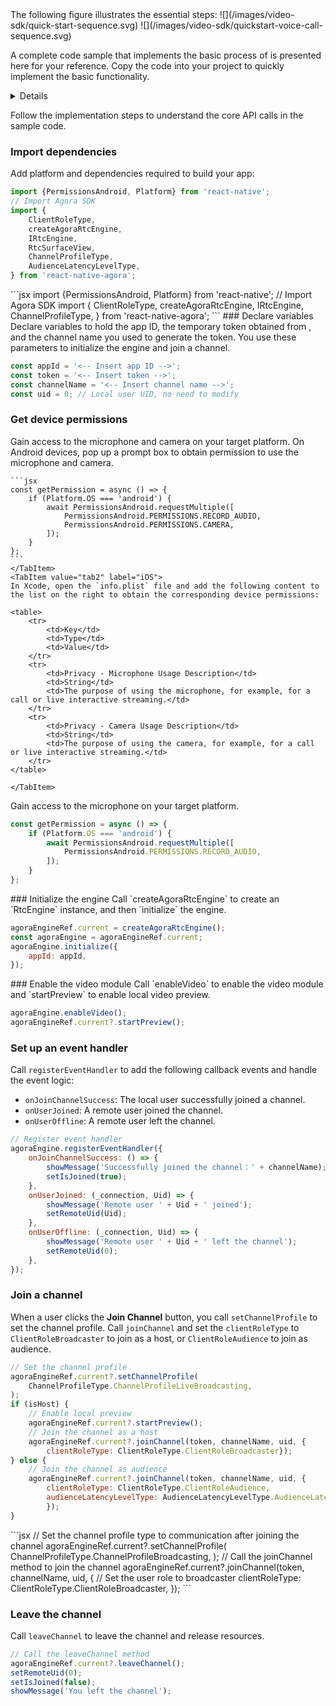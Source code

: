 
<PlatformWrapper platform="react-native">
The following figure illustrates the essential steps:
<ProductWrapper notAllowed="voice-calling">
![](/images/video-sdk/quick-start-sequence.svg)
</ProductWrapper>
<ProductWrapper product="voice-calling">
![](/images/video-sdk/quickstart-voice-call-sequence.svg)
</ProductWrapper>

A complete code sample that implements the basic process of <Vpd k="NAME" /> is presented here for your reference. Copy the code into your project to quickly implement the basic functionality.

<details> 
<ProductWrapper notAllowed="voice-calling">
<summary>Complete sample code for real-time audio and video interaction</summary>

<CodeBlock language="jsx" showLineNumbers>
{`// Import React Hooks
// Import user interface elements
    SafeAreaView,
    ScrollView,
    StyleSheet,
    Text,
    View,
} from 'react-native';
// Import components for obtaining Android device permissions
// Import Agora SDK
    ClientRoleType,
    createAgoraRtcEngine,
    IRtcEngine,
    ChannelProfileType,
} from 'react-native-agora';

// Define basic information
const appId = '<-- Insert App ID -->';
const token = '<-- Insert Token -->';
const channelName = '<-- Insert Channel Name -->';
const uid = 0; // Local user UID, no need to modify

const App = () => {
    const agoraEngineRef = useRef<IRtcEngine>(); // IRtcEngine instance
    const [isJoined, setIsJoined] = useState(false); // Whether the local user has joined the channel
    const [remoteUid, setRemoteUid] = useState(0); // Remote user UID
    const [message, setMessage] = useState(''); // User prompt message

    // Initialize the engine when starting the App
    useEffect(() => {
        setupVideoSDKEngine();
    });
    const setupVideoSDKEngine = async () => {
        try {
            // Create RtcEngine after checking and obtaining device permissions
            if (Platform.OS === 'android') {
                await getPermission();
            }
            agoraEngineRef.current = createAgoraRtcEngine();
            const agoraEngine = agoraEngineRef.current;

            // Register event callbacks
            agoraEngine.registerEventHandler({
                onJoinChannelSuccess: () => {
                    showMessage('Successfully joined the channel: ' + channelName);
                    setIsJoined(true);
                },
                onUserJoined: (_connection, Uid) => {
                    showMessage('Remote user ' + Uid + ' has joined');
                    setRemoteUid(Uid);
                },
                onUserOffline: (_connection, Uid) => {
                    showMessage('Remote user ' + Uid + ' has left the channel');
                    setRemoteUid(0);
                },
            });
            // Initialize the engine
            agoraEngine.initialize({
                appId: appId,
            });
        } catch (e) {
            console.log(e);
        }
    };

    // Define the join method called after clicking the join channel button
    const join = async () => {
        if (isJoined) {
            return;
        }
        try {
            // Set the channel profile type to live broadcasting after joining the channel
            agoraEngineRef.current?.setChannelProfile(
                ChannelProfileType.ChannelProfileBroadcasting,
            );
            // Call the joinChannel method to join the channel
            agoraEngineRef.current?.joinChannel(token, channelName, uid, {
                // Set the user role to broadcaster
                clientRoleType: ClientRoleType.ClientRoleBroadcaster,
            });
        } catch (e) {
            console.log(e);
        }
    };
    // Define the leave method called after clicking the leave channel button
    const leave = () => {
        try {
            // Call the leaveChannel method to leave the channel
            agoraEngineRef.current?.leaveChannel();
            setRemoteUid(0);
            setIsJoined(false);
            showMessage('Left the channel');
        } catch (e) {
            console.log(e);
        }
    };

    // Render the user interface
    return (
        <SafeAreaView style={styles.main}>
            <Text style={styles.head}>Agora Voice Call Quick Start</Text>
            <View style={styles.btnContainer}>
                <Text onPress={join} style={styles.button}>
                    Join Channel
                </Text>
                <Text onPress={leave} style={styles.button}>
                    Leave Channel
                </Text>
            </View>
            <ScrollView
                style={styles.scroll}
                contentContainerStyle={styles.scrollContainer}>
                {isJoined ? (
                    <Text>Local user UID: {uid}</Text>
                ) : (
                    <Text>Join a channel</Text>
                )}
                {isJoined && remoteUid !== 0 ? (
                    <Text>Remote user UID: {remoteUid}</Text>
                ) : (
                    <Text>Waiting for remote users to join</Text>
                )}
                <Text>{message}</Text>
            </ScrollView>
        </SafeAreaView>
    );

    // Display message
    function showMessage(msg: string) {
        setMessage(msg);
    }
};

// Define user interface styles
const styles = StyleSheet.create({
    button: {
        paddingHorizontal: 25,
        paddingVertical: 4,
        fontWeight: 'bold',
        color: '#ffffff',
        backgroundColor: '#0055cc',
        margin: 5,
    },
    main: { flex: 1, alignItems: 'center' },
    scroll: { flex: 1, backgroundColor: '#ddeeff', width: '100%' },
    scrollContainer: { alignItems: 'center' },
    videoView: { width: '90%', height: 200 },
    btnContainer: { flexDirection: 'row', justifyContent: 'center' },
    head: { fontSize: 20 },
});

const getPermission = async () => {
    if (Platform.OS === 'android') {
        await PermissionsAndroid.requestMultiple([
            PermissionsAndroid.PERMISSIONS.RECORD_AUDIO,
        ]);
    }
};

</CodeBlock>
</ProductWrapper>

<ProductWrapper product="voice-calling">
<summary>Complete sample code for real-time audio interaction</summary>
<CodeBlock language="jsx" showLineNumbers>
{`// Import React Hooks
// Import user interface elements
    SafeAreaView,
    ScrollView,
    StyleSheet,
    Text,
    View,
} from 'react-native';
// Import components for obtaining Android device permissions
// Import Agora SDK
    ClientRoleType,
    createAgoraRtcEngine,
    IRtcEngine,
    ChannelProfileType,
} from 'react-native-agora';

// Define basic information
const appId = '<-- Insert App ID -->';
const token = '<-- Insert Token -->';
const channelName = '<-- Insert Channel Name -->';
const uid = 0; // Local user UID, no need to modify

const App = () => {
    const agoraEngineRef = useRef<IRtcEngine>(); // IRtcEngine instance
    const [isJoined, setIsJoined] = useState(false); // Whether the local user has joined the channel
    const [remoteUid, setRemoteUid] = useState(0); // Remote user UID
    const [message, setMessage] = useState(''); // User prompt message

    // Initialize the engine when starting the App
    useEffect(() => {
        setupVideoSDKEngine();
    });
    const setupVideoSDKEngine = async () => {
        try {
            // Create RtcEngine after checking and obtaining device permissions
            if (Platform.OS === 'android') {
                await getPermission();
            }
            agoraEngineRef.current = createAgoraRtcEngine();
            const agoraEngine = agoraEngineRef.current;

            // Register event callbacks
            agoraEngine.registerEventHandler({
                onJoinChannelSuccess: () => {
                    showMessage('Successfully joined the channel: ' + channelName);
                    setIsJoined(true);
                },
                onUserJoined: (_connection, Uid) => {
                    showMessage('Remote user ' + Uid + ' has joined');
                    setRemoteUid(Uid);
                },
                onUserOffline: (_connection, Uid) => {
                    showMessage('Remote user ' + Uid + ' has left the channel');
                    setRemoteUid(0);
                },
            });
            // Initialize the engine
            agoraEngine.initialize({
                appId: appId,
            });
        } catch (e) {
            console.log(e);
        }
    };

    // Define the join method called after clicking the join channel button
    const join = async () => {
        if (isJoined) {
            return;
        }
        try {
            // Set the channel profile type to live broadcasting after joining the channel
            agoraEngineRef.current?.setChannelProfile(
                ChannelProfileType.ChannelProfileBroadcasting,
            );
            // Call the joinChannel method to join the channel
            agoraEngineRef.current?.joinChannel(token, channelName, uid, {
                // Set the user role to broadcaster
                clientRoleType: ClientRoleType.ClientRoleBroadcaster,
            });
        } catch (e) {
            console.log(e);
        }
    };
    // Define the leave method called after clicking the leave channel button
    const leave = () => {
        try {
            // Call the leaveChannel method to leave the channel
            agoraEngineRef.current?.leaveChannel();
            setRemoteUid(0);
            setIsJoined(false);
            showMessage('Left the channel');
        } catch (e) {
            console.log(e);
        }
    };

    // Render the user interface
    return (
        <SafeAreaView style={styles.main}>
            <Text style={styles.head}>Agora Voice Call Quick Start</Text>
            <View style={styles.btnContainer}>
                <Text onPress={join} style={styles.button}>
                    Join Channel
                </Text>
                <Text onPress={leave} style={styles.button}>
                    Leave Channel
                </Text>
            </View>
            <ScrollView
                style={styles.scroll}
                contentContainerStyle={styles.scrollContainer}>
                {isJoined ? (
                    <Text>Local user UID: {uid}</Text>
                ) : (
                    <Text>Join a channel</Text>
                )}
                {isJoined && remoteUid !== 0 ? (
                    <Text>Remote user UID: {remoteUid}</Text>
                ) : (
                    <Text>Waiting for remote users to join</Text>
                )}
                <Text>{message}</Text>
            </ScrollView>
        </SafeAreaView>
    );

    // Display message
    function showMessage(msg: string) {
        setMessage(msg);
    }
};

// Define user interface styles
const styles = StyleSheet.create({
    button: {
        paddingHorizontal: 25,
        paddingVertical: 4,
        fontWeight: 'bold',
        color: '#ffffff',
        backgroundColor: '#0055cc',
        margin: 5,
    },
    main: { flex: 1, alignItems: 'center' },
    scroll: { flex: 1, backgroundColor: '#ddeeff', width: '100%' },
    scrollContainer: { alignItems: 'center' },
    videoView: { width: '90%', height: 200 },
    btnContainer: { flexDirection: 'row', justifyContent: 'center' },
    head: { fontSize: 20 },
});

const getPermission = async () => {
    if (Platform.OS === 'android') {
        await PermissionsAndroid.requestMultiple([
            PermissionsAndroid.PERMISSIONS.RECORD_AUDIO,
        ]);
    }
};

</CodeBlock>
</ProductWrapper>
</details>

Follow the implementation steps to understand the core API calls in the sample code.

### Import dependencies
Add platform and <Vg k="COMPANY"/> dependencies required to build your app:
<ProductWrapper notAllowed="voice-calling">

```jsx
import {PermissionsAndroid, Platform} from 'react-native';
// Import Agora SDK
import {
    ClientRoleType,
    createAgoraRtcEngine,
    IRtcEngine,
    RtcSurfaceView,
    ChannelProfileType,
    AudienceLatencyLevelType,
} from 'react-native-agora';
```
</ProductWrapper>
<ProductWrapper product="voice-calling">
```jsx
import {PermissionsAndroid, Platform} from 'react-native';
// Import Agora SDK
import {
    ClientRoleType,
    createAgoraRtcEngine,
    IRtcEngine,
    ChannelProfileType,
} from 'react-native-agora';
```
</ProductWrapper>
### Declare variables
Declare variables to hold the app ID, the temporary token obtained from <Vg k="CONSOLE"/>, and the channel name you used to generate the token. You use these parameters to initialize the engine and join a channel.

```jsx
const appId = '<-- Insert app ID -->';
const token = '<-- Insert token -->';
const channelName = '<-- Insert channel name -->';
const uid = 0; // Local user UID, no need to modify
```

### Get device permissions
<ProductWrapper notAllowed="voice-calling">
Gain access to the microphone and camera on your target platform.

<Tabs groupId="platform">
    <TabItem value="tab1" label="Android" default>
    On Android devices, pop up a prompt box to obtain permission to use the microphone and camera.

    ```jsx
    const getPermission = async () => {
        if (Platform.OS === 'android') {
            await PermissionsAndroid.requestMultiple([
                PermissionsAndroid.PERMISSIONS.RECORD_AUDIO,
                PermissionsAndroid.PERMISSIONS.CAMERA,
            ]);
        }
    };
    ```
    </TabItem>
    <TabItem value="tab2" label="iOS">
    In Xcode, open the `info.plist` file and add the following content to the list on the right to obtain the corresponding device permissions:

    <table>
        <tr>
            <td>Key</td>
            <td>Type</td>
            <td>Value</td>
        </tr>
        <tr>
            <td>Privacy - Microphone Usage Description</td>
            <td>String</td>
            <td>The purpose of using the microphone, for example, for a call or live interactive streaming.</td>
        </tr>
        <tr>
            <td>Privacy - Camera Usage Description</td>
            <td>String</td>
            <td>The purpose of using the camera, for example, for a call or live interactive streaming.</td>
        </tr>
    </table>

    </TabItem>
</Tabs>
</ProductWrapper>
<ProductWrapper product="voice-calling">
Gain access to the microphone on your target platform.

```jsx
const getPermission = async () => {
    if (Platform.OS === 'android') {
        await PermissionsAndroid.requestMultiple([
            PermissionsAndroid.PERMISSIONS.RECORD_AUDIO,
        ]);
    }
};
```
</ProductWrapper>
### Initialize the engine
Call `createAgoraRtcEngine` to create an `RtcEngine` instance, and then `initialize` the engine.

```jsx
agoraEngineRef.current = createAgoraRtcEngine();
const agoraEngine = agoraEngineRef.current;
agoraEngine.initialize({
    appId: appId,
});
```
<ProductWrapper notAllowed="voice-calling">
### Enable the video module
Call `enableVideo` to enable the video module and `startPreview` to enable local video preview.

```jsx
agoraEngine.enableVideo();
agoraEngineRef.current?.startPreview();
```
</ProductWrapper>

### Set up an event handler
Call `registerEventHandler` to add the following callback events and handle the event logic:

- `onJoinChannelSuccess`: The local user successfully joined a channel.
- `onUserJoined`: A remote user joined the channel.
- `onUserOffline`: A remote user left the channel.

```jsx
// Register event handler
agoraEngine.registerEventHandler({
    onJoinChannelSuccess: () => {
        showMessage('Successfully joined the channel：' + channelName);
        setIsJoined(true);
    },
    onUserJoined: (_connection, Uid) => {
        showMessage('Remote user ' + Uid + ' joined');
        setRemoteUid(Uid);
    },
    onUserOffline: (_connection, Uid) => {
        showMessage('Remote user ' + Uid + ' left the channel');
        setRemoteUid(0);
    },
});
```

### Join a channel
When a user clicks the **Join Channel** button, you call `setChannelProfile` to set the channel profile. Call `joinChannel` and set the `clientRoleType` to `ClientRoleBroadcaster` to join as a host, or `ClientRoleAudience` to join as audience.
<ProductWrapper notAllowed="voice-calling">
```jsx
// Set the channel profile
agoraEngineRef.current?.setChannelProfile(
    ChannelProfileType.ChannelProfileLiveBroadcasting,
);
if (isHost) {
    // Enable local preview
    agoraEngineRef.current?.startPreview();
    // Join the channel as a host
    agoraEngineRef.current?.joinChannel(token, channelName, uid, {
        clientRoleType: ClientRoleType.ClientRoleBroadcaster});
} else {
    // Join the channel as audience
    agoraEngineRef.current?.joinChannel(token, channelName, uid, {
        clientRoleType: ClientRoleType.ClientRoleAudience,
        audienceLatencyLevelType: AudienceLatencyLevelType.AudienceLatencyLevelUltraLowLatency
        });
}
```
</ProductWrapper>
<ProductWrapper product="voice-calling">
```jsx
// Set the channel profile type to communication after joining the channel
agoraEngineRef.current?.setChannelProfile(
    ChannelProfileType.ChannelProfileBroadcasting,
);
// Call the joinChannel method to join the channel
agoraEngineRef.current?.joinChannel(token, channelName, uid, {
    // Set the user role to broadcaster
    clientRoleType: ClientRoleType.ClientRoleBroadcaster,
});
```
</ProductWrapper>

### Leave the channel
Call `leaveChannel` to leave the channel and release resources.

```jsx
// Call the leaveChannel method
agoraEngineRef.current?.leaveChannel();
setRemoteUid(0);
setIsJoined(false);
showMessage('You left the channel');
```

</PlatformWrapper>